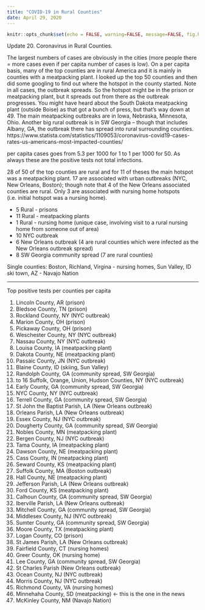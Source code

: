 ```yaml
---
title: "COVID-19 in Rural Counties"
date: April 29, 2020
---
```


```r
knitr::opts_chunk$set(echo = FALSE, warning=FALSE, message=FALSE, fig.height=6)
```

Update 20. Coronavirus in Rural Counties.

The largest numbers of cases are obviously in the cities (more people there = more cases even if per capita number of cases is low). On a per capita basis, many of the top counties are in rural America and it is mainly in counties with a meatpacking plant. I looked up the top 50 counties and then did some googling to find out where the hotspot in the county started. Note in all cases, the outbreak spreads. So the hotspot might be in the prison or meatpacking plant, but it spreads out from there as the outbreak progresses. You might have heard about the South Dakota meatpacking plant (outside Boise) as that got a bunch of press, but that's way down at 49. The main meatpacking outbreaks are in Iowa, Nebraska, Minnesota, Ohio. Another big rural outbreak is in SW Georgia -- though that includes Albany, GA, the outbreak there has spread into rural surrounding counties. 
https://www.statista.com/statistics/1109053/coronavirus-covid19-cases-rates-us-americans-most-impacted-counties/

per capita cases goes from 5.3 per 1000 for 1 to 1 per 1000 for 50.  As always these are the positive tests not total infections.

28 of 50 of the top counties are rural and for 11 of theses the main hotspot was a meatpacking plant. 17 are associated with urban outbreaks (NYC, New Orleans, Boston); though note that 4 of the New Orleans associated counties are rural. Only 3 are associated with nursing home hotspots (i.e. initial hotspot was a nursing home).

* 5 Rural - prisons
* 11 Rural - meatpacking plants
* 1 Rural - nursing home (unique case, involving visit to a rural nursing home from someone out of area)
* 10 NYC outbreak
* 6 New Orleans outbreak (4 are rural counties which were infected as the New Orleans outbreak spread)
* 8 SW Georgia community spread (7 are rural counties)

Single counties: Boston, Richland, Virgina - nursing homes, Sun Valley, ID ski town, AZ - Navajo Nation

--------------------------

Top positive tests per counties per capita

1. Lincoln County, AR (prison)
2. Bledsoe County, TN (prison)
3. Rockland County, NY (NYC outbreak)
4. Marion County, OH (prison)
5. Pickaway County, OH (prison)
6. Weschester County, NY (NYC outbreak)
7. Nassau County, NY (NYC outbreak)
8. Louisa County, IA (meatpacking plant)
9. Dakota County, NE (meatpacking plant)
10. Passaic County, JN (NYC outbreak)
11. Blaine County, ID (skiing, Sun Valley)
12. Randolph County, GA (community spread, SW Georgia)
13. to 16 Suffolk, Orange, Union, Hudson Counties, NY (NYC outbreak)
17. Early County, GA (community spread, SW Georgia)
18. NYC County, NY (NYC outbreak)
19. Terrell County, GA (community spread, SW Georgia)
20. St John the Baptist Parish, LA (New Orleans outbreak)
21. Orleans Parish, LA (New Orleans outbreak)
22. Essex County, NJ (NYC outbreak)
23. Dougherty County, GA (community spread, SW Georgia)
24. Nobles County, MN (meatpacking plant)
25. Bergen County, NJ (NYC outbreak)
26. Tama County, IA (meatpacking plant)
27. Dawson County, NE (meatpacking plant)
28. Cass County, IN (meatpacking plant)
29. Seward County, KS (meatpacking plant)
30. Suffolk County, MA (Boston outbreak)
31. Hall County, NE (meatpacking plant)
32. Jefferson Parish, LA (New Orleans outbreak)
33. Ford County, KS (meatpacking plant)
34. Calhoun County, GA (community spread, SW Georgia)
35. Iberville Parish, LA (New Orleans outbreak)
36. Mitchell County, GA (community spread, SW Georgia)
37. Middlesex County, NJ (NYC outbreak)
38. Sumter County, GA (community spread, SW Georgia)
39. Moore County, TX (meatpacking plant)
40. Logan County, CO (prison)
41. St James Parish, LA (New Orleans outbreak)
42. Fairfield County, CT (nursing homes)
43. Greer County, OK (nursing home)
44. Lee County, GA (community spread, SW Georgia)
45. St Charles Parish (New Orleans outbreak)
46. Ocean County, NJ (NYC outbreak)
47. Morris County, NJ (NYC outbreak)
48. Richmond County, VA (nursing homes)
49. Minnehaha County, SD (meatpacking) <- this is the one in the news
50. McKinley County, NM (Navajo Nation)
